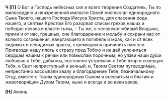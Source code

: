 **Ч [П]** О Бог и Господь небесных сил и всего творения Создатель, Ты по милосердию и неизреченной милости Своей ниспослал единородного Сына Твоего, нашего Господа Иисуса Христа, для спасения рода нашего, и святым Крестом Его разорвал списки грехов наших и победил начала и власти тьмы, – Ты же, о человеколюбивый Владыка, прими́ и от нас, грешных, сие благодарение и мольбу и сохрани нас от всякого согрешения, ввергающего в погибель и мрак, как и от всех видимых и невидимых врагов, стремящихся причинить нам зло. Пригвозди нашу плоть к страху пред Тобою и не дай уклониться сердцам нашим к речам или по́мыслам порочным, но уязви́ наши ду́ши любовью к Тебе, дабы мы, постоянно устремляя к Тебе взор и созерцая Тебя, о Свет неприступный и вечный, и, Твоим Светом путеводи́мые, непрестанно воссылали хвалу и благодарение Тебе, безначальному Отцу, вместе с Твоим единородным Сыном и всесвяты́м и благи́м и животворя́щим Духом Твоим, ныне и всегда и во веки веков.

**[Н]** Аминь.
